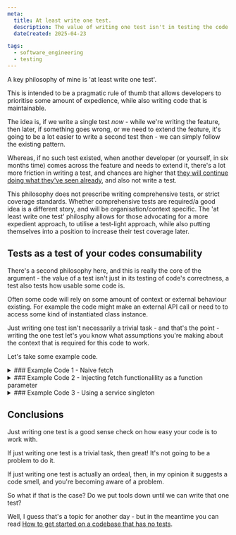 ```yaml
---
meta:
  title: At least write one test.
  description: The value of writing one test isn't in testing the code's correctness - it's in testing its consumability.
  dateCreated: 2025-04-23

tags: 
  - software_engineering
  - testing
---
```




A key philosophy of mine is 'at least write one test'. 

This is intended to be a pragmatic rule of thumb that allows developers to prioritise some amount of expedience, while also writing code that is maintainable.

The idea is, if we write a single test _now_ - while we're writing the feature, then later, if something goes wrong, or we need to extend the feature, it's going to be a lot easier to write a second test then - we can simply follow the existing pattern. 

Whereas, if no such test existed, when another developer (or yourself, in six months time) comes across the feature and needs to extend it, there's a lot more friction in writing a test, and chances are higher that [they will continue doing what they've seen already](./philosophy_assume_the_next_developer_will_copy_paste), and also not write a test.

This philosophy does not prescribe writing comprehensive tests, or strict coverage standards. Whether comprehensive tests are required/a good idea is a different story, and will be organisation/context specific. The 'at least write one test' philosphy allows for those advocating for a more expedient approach, to utilise a test-light approach, while also putting themselves into a position to increase their test coverage later. 

## Tests as a test of your codes consumability

There's a second philosophy here, and this is really the core of the argument - the value of a test isn't just in its testing of code's correctness, a test also tests how usable some code is.

Often some code will rely on some amount of context or external behaviour existing. For example the code might make an external API call or need to to access some kind of instantiated class instance. 

Just writing one test isn't necessarily a trivial task - and that's the point - writing the one test let's you know what assumptions you're making about the context that is required for this code to work.

Let's take some example code. 


<details>
<summary>
### Example Code 1 - Naive fetch
</summary>
If I write a function like this: 

<GithubPermalinkRsc permalink="https://github.com/dwjohnston/at-least-write-one-test/blob/6d7386efbc2900d279fbefb877929153cfbe091b/src/example-1/getFooValue.ts#L1-L12"/>

How would we write a test for some code like this? 

Well, we're going to have to do some kind of fetch mocking, maybe using a tool like [MSW](https://mswjs.io/).

<GithubPermalinkRsc permalink="https://github.com/dwjohnston/at-least-write-one-test/blob/60d6cb8e1a67ba01f404b640ac83017f6d60ee54/src/example-1/getFooValue.test.ts#L1-L30"/>

Now this might seem like a fair enough, reasonable test. 

But understand what we're establishing here - _anytime we want to use the `getFooValue` function, we need to exist in a context where the fetch behaviour for `GET /foo/{id}` is defined._ 

If we're writing a test for some code that uses `getFooValue`, we will also need to define fetch behaviour there too (or, we would mock `getFooValue` away). And probably, the way we would do that, would be looking at how we did the tests for `getFooValue` and copying that.


So how else could we write this test? 
</details>
<details>
<summary>
### Example Code 2 - Injecting fetch functionalility as a function parameter
</summary>
We could receive fetching function as a parameter: 

<GithubPermalinkRsc permalink="https://github.com/dwjohnston/at-least-write-one-test/blob/60d6cb8e1a67ba01f404b640ac83017f6d60ee54/src/example-2/getFooValue.ts#L1-L11"/>

Now testing this is dead easy: 


<GithubPermalinkRsc permalink="https://github.com/dwjohnston/at-least-write-one-test/blob/60d6cb8e1a67ba01f404b640ac83017f6d60ee54/src/example-2/getFooValue.test.ts#L1-L17"/>


Of course, this does just shift the responsibility of doing the actual fetching up to the calling function, and if we want to test that, we'd still need to define fetching mocking behaviour up for that test. 

And this does seem like a somewhat redundant function - why not just pass the already fetched `Foo` object in. 

</details>
<details>
<summary>
### Example Code 3 - Using a service singleton
</summary>

We could take a more object-oriented approach, and we write some code like this: 

<GithubPermalinkRsc permalink="https://github.com/dwjohnston/at-least-write-one-test/blob/60d6cb8e1a67ba01f404b640ac83017f6d60ee54/src/example-3/getFooValue.ts#L1-L23"/>

Now we can write our test be defining the behaviour of the `FooService`

<GithubPermalinkRsc permalink="https://github.com/dwjohnston/at-least-write-one-test/blob/60d6cb8e1a67ba01f404b640ac83017f6d60ee54/src/example-3/getFooValue.test.ts#L11-L21"/>

Something I quite like about this approach, is that it allows us to define an default behavior - which will be to have the service throw 'not implemented' errors. 

<GithubPermalinkRsc permalink="https://github.com/dwjohnston/at-least-write-one-test/blob/60d6cb8e1a67ba01f404b640ac83017f6d60ee54/src/example-3/getFooValue.test.ts#L5-L10"/>

This is much nicer than say having your tests making real API requests, and those maybe erroring, maybe not, and having to dig into what request is failing and why. Not implmented errors give a clear, immediate nudge as to what the problem is. 
</details>

## Conclusions 

Just writing one test is a good sense check on how easy your code is to work with. 

If just writing one test is a trivial task, then great! It's not going to be a problem to do it. 

If just writing one test is actually an ordeal, then, in my opinion it suggests a code smell, and you're becoming aware of a problem. 

So what if that is the case? Do we put tools down until we can write that one test? 

Well, I guess that's a topic for another day - but in the meantime you can read [How to get started on a codebase that has no tests](https://blacksheepcode.com/posts/how_to_get_started_testing).
